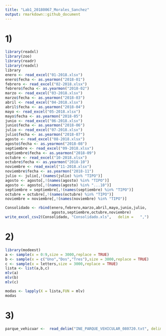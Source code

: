 ---
title: "Lab1_20180067_Morales_Sanchez"
output: rmarkdown::github_document
---

# 1)

```{r}
library(readxl)
library(zoo)
library(readr)
library(readxl)
library
enero <- read_excel("01-2018.xlsx")
enero$fecha <- as.yearmon("2018-01")
febrero <- read_excel("02-2018.xlsx")
febrero$fecha <- as.yearmon("2018-02")
marzo <- read_excel("03-2018.xlsx")
marzo$fecha <- as.yearmon("2018-03")
abril <- read_excel("04-2018.xlsx")
abril$fecha <- as.yearmon("2018-04")
mayo <- read_excel("05-2018.xlsx")
mayo$fecha <- as.yearmon("2018-05")
junio <- read_excel("06-2018.xlsx")
junio$fecha <- as.yearmon("2018-06")
julio <- read_excel("07-2018.xlsx")
julio$fecha <- as.yearmon("2018-07")
agosto <- read_excel("08-2018.xlsx")
agosto$fecha <- as.yearmon("2018-08")
septiembre <- read_excel("09-2018.xlsx")
septiembre$fecha <- as.yearmon("2018-09")
octubre <- read_excel("10-2018.xlsx")
octubre$fecha <- as.yearmon("2018-10")
noviembre <- read_excel("11-2018.xlsx")
noviembre$fecha <- as.yearmon("2018-11")
julio <- julio[,!(names(julio) %in% "TIPO")]
agosto <- agosto[,!(names(agosto) %in% "TIPO")]
agosto <- agosto[,!(names(agosto) %in% "...10")]
septiembre = septiembre[,!(names(septiembre) %in% "TIPO")]
octubre = octubre[,!(names(octubre) %in% "TIPO")]
noviembre = noviembre[,!(names(noviembre) %in% "TIPO")]

Consolidado <- rbind(enero,febrero,marzo,abril,mayo,junio,julio,
                     agosto,septiembre,octubre,noviembre)
write_excel_csv2(Consolidado, "Consolidado.xls",   delim =   ",")

```

# 2)

```{r}
library(modeest)
a <- sample(x = 0:9,size = 3000,replace = TRUE)
b <- sample(x = c("Uno","Dos","Tres"),size = 3000,replace = TRUE)
c <- sample(x = letters,size = 3000,replace = TRUE)
lista <- list(a,b,c)
mlv(a)
mlv(b)
mlv(c)

modas <- lapply(X = lista,FUN = mlv)
modas
```

# 3)

```{r}

parque_vehicuar <-  read_delim("INE_PARQUE_VEHICULAR_080720.txt", delim = "|")

```

